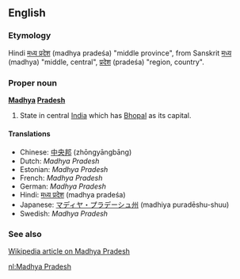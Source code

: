 ==English==

===Etymology===
Hindi [[मध्य प्रदेश]] (madhya pradeśa) "middle province", from Sanskrit [[मध्य]] (madhya) "middle, central",  [[प्रदेश]] (pradeśa) "region, country".

===Proper noun===
'''[[Madhya]] [[Pradesh]]'''

# State in central [[India]] which has [[Bhopal]] as its capital.

====Translations====
*Chinese: [[中央邦]] (zhōngyāngbāng)
*Dutch: ''Madhya Pradesh''
*Estonian: ''Madhya Pradesh''
*French: ''Madhya Pradesh''
*German: ''Madhya Pradesh''
*Hindi: [[मध्य प्रदेश]] (madhya pradeśa)
*Japanese: [[マディヤ・プラデーシュ州]] (madhiya puradēshu-shuu)
*Swedish: ''Madhya Pradesh''

===See also===
[[w:Madhya Pradesh|Wikipedia article on Madhya Pradesh]]

[[nl:Madhya Pradesh]]